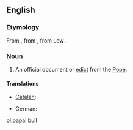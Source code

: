 ==English==

===Etymology===
From {{etyl|enm}} {{term|bulle|lang=enm}}, from {{etyl|fro}} {{term|bulle|lang=fro}}, from Low {{etyl|la}} {{term|bulla|lang=la}}.

===Noun===
{{en-noun|head=[[papal]] [[bull]]}}

# An official document or [[edict]] from the [[Pope]].

====Translations====
{{trans-top|official document or edict from the Pope}}
* [[Catalan]]: {{t|ca|butlla papal}}
{{trans-mid}}
* German: {{t|de|päbstliche Bulle|f}}
{{trans-bottom}}

[[pl:papal bull]]